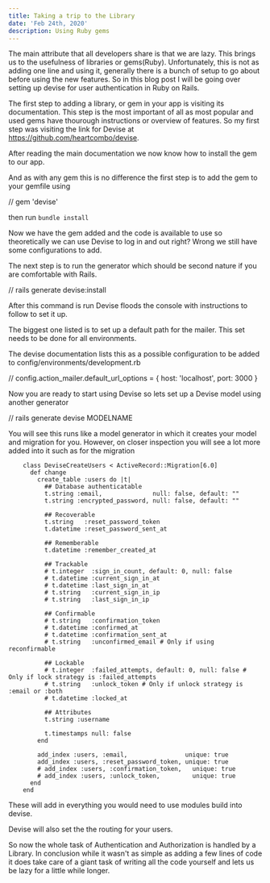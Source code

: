 ---
title: Taking a trip to the Library
date: 'Feb 24th, 2020'
description: Using Ruby gems
---

The main attribute that all developers share is that we are lazy. This brings us to the usefulness of libraries or gems(Ruby). Unfortunately, this is not as adding one line and using it, generally there is a bunch of setup to go about before using the new features. So in this blog post I will be going over setting up devise for user authentication in Ruby on Rails.

The first step to adding a library, or gem in your app is visiting its documentation. This step is the most important of all as most popular and used gems have thourough instructions or overview of features. So my first step was visiting the link for Devise at https://github.com/heartcombo/devise.

After reading the main documentation we now know how to install the gem to our app.

And as with any gem this is no difference the first step is to add the gem to your gemfile using

// gem 'devise'

then run `bundle install`

Now we have the gem added and the code is available to use so theoretically we can use Devise to log in and out right? Wrong we still have some configurations to add.

The next step is to run the generator which should be second nature if you are comfortable with Rails.

// rails generate devise:install

After this command is run Devise floods the console with instructions to follow to set it up.

The biggest one listed is to set up a default path for the mailer. This set needs to be done for all environments.

The devise documentation lists this as a possible configuration to be added to config/environments/development.rb


// config.action_mailer.default_url_options = { host: 'localhost', port: 3000 }

Now you are ready to start using Devise so lets set up a Devise model using another generator


// rails generate devise MODELNAME


You will see this runs like a model generator in which it creates your model and migration for you. However, on closer inspection you will see a lot more added into it such as for the migration

```
    class DeviseCreateUsers < ActiveRecord::Migration[6.0]
      def change
        create_table :users do |t|
          ## Database authenticatable
          t.string :email,              null: false, default: ""
          t.string :encrypted_password, null: false, default: ""

          ## Recoverable
          t.string   :reset_password_token
          t.datetime :reset_password_sent_at

          ## Rememberable
          t.datetime :remember_created_at

          ## Trackable
          # t.integer  :sign_in_count, default: 0, null: false
          # t.datetime :current_sign_in_at
          # t.datetime :last_sign_in_at
          # t.string   :current_sign_in_ip
          # t.string   :last_sign_in_ip

          ## Confirmable
          # t.string   :confirmation_token
          # t.datetime :confirmed_at
          # t.datetime :confirmation_sent_at
          # t.string   :unconfirmed_email # Only if using reconfirmable

          ## Lockable
          # t.integer  :failed_attempts, default: 0, null: false # Only if lock strategy is :failed_attempts
          # t.string   :unlock_token # Only if unlock strategy is :email or :both
          # t.datetime :locked_at

          ## Attributes
          t.string :username

          t.timestamps null: false
        end

        add_index :users, :email,                unique: true
        add_index :users, :reset_password_token, unique: true
        # add_index :users, :confirmation_token,   unique: true
        # add_index :users, :unlock_token,         unique: true
      end
    end
```

These will add in everything you would need to use modules build into devise.

Devise will also set the the routing for your users.

So now the whole task of Authentication and Authorization is handled by a Library. In conclusion while it wasn't as simple as adding a few lines of code it does take care of a giant task of writing all the code yourself and lets us be lazy for a little while longer.